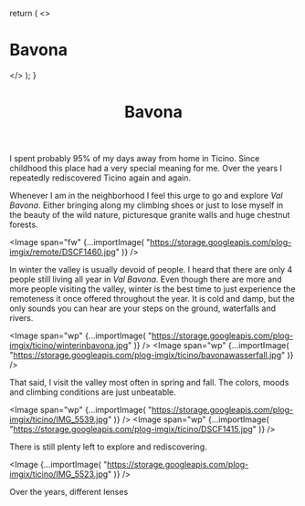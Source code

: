 

  return (
    <>
      <h1>Bavona</h1>
      <Picture
        src="https://storage.googleapis.com/plog-imgix/ticino/DSCF0171.jpg"
        className="responsive-image"
        sizes="450px"
      />
    </>
  );
}

<Header>
  <Picture
    src="https://storage.googleapis.com/plog-imgix/ticino/DSCF0171.jpg"
    sizes="100vw"
  />
  <h1>Bavona</h1>
</Header>

I spent probably 95% of my days away from home in Ticino. Since childhood this place had a very
special meaning for me. Over the years I repeatedly rediscovered Ticino again and again.

Whenever I am in the neighborhood I feel this urge to go and explore _Val Bavona_. Either bringing along
my climbing shoes or just to lose myself in the beauty of the wild nature, picturesque granite walls and
huge chestnut forests.

<Image
  span="fw"
  {...importImage(
    "https://storage.googleapis.com/plog-imgix/remote/DSCF1460.jpg"
  )}
/>

In winter the valley is usually devoid of people. I heard that there are only 4 people still living all
year in _Val Bavona_. Even though there are more and more people visiting the valley, winter is the best
time to just experience the remoteness it once offered throughout the year. It is cold and damp, but the
only sounds you can hear are your steps on the ground, waterfalls and rivers.

<Image
  span="wp"
  {...importImage(
    "https://storage.googleapis.com/plog-imgix/ticino/winterinbavona.jpg"
  )}
/>
<Image
  span="wp"
  {...importImage(
    "https://storage.googleapis.com/plog-imgix/ticino/bavonawasserfall.jpg"
  )}
/>

That said, I visit the valley most often in spring and fall. The colors, moods and climbing conditions
are just unbeatable.

<Image
  span="wp"
  {...importImage(
    "https://storage.googleapis.com/plog-imgix/ticino/IMG_5539.jpg"
  )}
/>
<Image
  span="wp"
  {...importImage(
    "https://storage.googleapis.com/plog-imgix/ticino/DSCF1415.jpg"
  )}
/>

There is still plenty left to explore and rediscovering.

<Image
  {...importImage(
    "https://storage.googleapis.com/plog-imgix/ticino/IMG_5523.jpg"
  )}
/>

<Footer>Over the years, different lenses</Footer>
